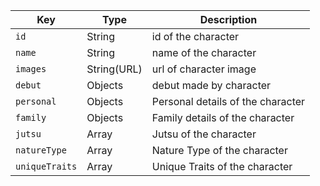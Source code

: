  Key | Type | Description 
 ---- | ---- | ----------- 
 `id` | String | id of the character 
 `name` | String | name of the character 
 `images` | String(URL) | url of character image
 `debut` | Objects  | debut made by character 
 `personal` | Objects  | Personal details of the character 
 `family` | Objects  | Family details of the character 
 `jutsu` | Array  | Jutsu of the character 
 `natureType` | Array  | Nature Type of the character 
 `uniqueTraits` | Array  | Unique Traits of the character 